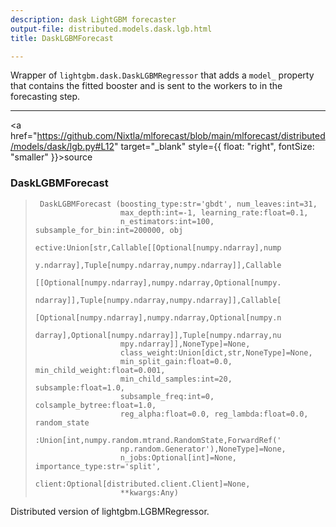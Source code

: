 ```yaml
---
description: dask LightGBM forecaster
output-file: distributed.models.dask.lgb.html
title: DaskLGBMForecast

---
```


Wrapper of `lightgbm.dask.DaskLGBMRegressor` that adds a `model_`
property that contains the fitted booster and is sent to the workers to
in the forecasting step.

------------------------------------------------------------------------

<a
href="https://github.com/Nixtla/mlforecast/blob/main/mlforecast/distributed/models/dask/lgb.py#L12"
target="_blank" style={{ float: "right", fontSize: "smaller" }}>source</a>

### DaskLGBMForecast

> ``` text
>  DaskLGBMForecast (boosting_type:str='gbdt', num_leaves:int=31,
>                    max_depth:int=-1, learning_rate:float=0.1,
>                    n_estimators:int=100, subsample_for_bin:int=200000, obj
>                    ective:Union[str,Callable[[Optional[numpy.ndarray],nump
>                    y.ndarray],Tuple[numpy.ndarray,numpy.ndarray]],Callable
>                    [[Optional[numpy.ndarray],numpy.ndarray,Optional[numpy.
>                    ndarray]],Tuple[numpy.ndarray,numpy.ndarray]],Callable[
>                    [Optional[numpy.ndarray],numpy.ndarray,Optional[numpy.n
>                    darray],Optional[numpy.ndarray]],Tuple[numpy.ndarray,nu
>                    mpy.ndarray]],NoneType]=None,
>                    class_weight:Union[dict,str,NoneType]=None,
>                    min_split_gain:float=0.0, min_child_weight:float=0.001,
>                    min_child_samples:int=20, subsample:float=1.0,
>                    subsample_freq:int=0, colsample_bytree:float=1.0,
>                    reg_alpha:float=0.0, reg_lambda:float=0.0, random_state
>                    :Union[int,numpy.random.mtrand.RandomState,ForwardRef('
>                    np.random.Generator'),NoneType]=None,
>                    n_jobs:Optional[int]=None, importance_type:str='split',
>                    client:Optional[distributed.client.Client]=None,
>                    **kwargs:Any)
> ```

Distributed version of lightgbm.LGBMRegressor.

